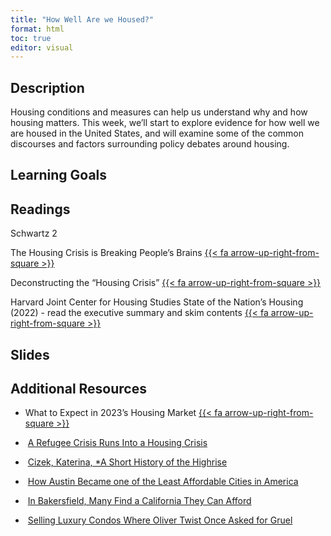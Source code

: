 ```yaml
---
title: "How Well Are we Housed?"
format: html
toc: true
editor: visual
---
```


## Description

Housing conditions and measures can help us understand why and how housing matters. This week, we'll start to explore evidence for how well we are housed in the United States, and will examine some of the common discourses and factors surrounding policy debates around housing.

## Learning Goals

## Readings

Schwartz 2

The Housing Crisis is Breaking People's Brains [{{< fa arrow-up-right-from-square >}}](https://uofi.box.com/s/11nkrojyk6n6q1qtz89srf3wp8qfdx5z)

Deconstructing the "Housing Crisis" [{{< fa arrow-up-right-from-square >}}](https://uofi.box.com/s/samsjyad1cx6ym9m9fip9wy306zlw7rm)

Harvard Joint Center for Housing Studies State of the Nation's Housing (2022) - read the executive summary and skim contents  [{{< fa arrow-up-right-from-square >}}](https://uofi.box.com/s/uju0jrlvu6rwao12pyoo5xuyk453gqxr)

## Slides

## Additional Resources

- What to Expect in 2023's Housing Market [{{< fa arrow-up-right-from-square >}}](https://uofi.box.com/s/84ohyr5f3b12kc4liksusah9lqqr221k)
-    [A Refugee Crisis Runs Into a Housing Crisis](https://www.nytimes.com/2021/12/15/us/afghan-refugees-housing.html)

-    [Cizek, Katerina, \*A Short History of the Highrise](https://www.nytimes.com/video/opinion/100000002465058/a-short-history-of-the-highrise-part-1.html?playlistId=100000001150263)

-    [How Austin Became one of the Least Affordable Cities in America](https://www.nytimes.com/2021/11/27/us/austin-texas-unaffordable-city.html)

-    [In Bakersfield, Many Find a California They Can Afford](https://www.nytimes.com/2021/12/11/us/california-housing-bakersfield.html)

-    [Selling Luxury Condos Where Oliver Twist Once Asked for Gruel](https://www.nytimes.com/2021/12/23/business/dickens-condos-oliver-twist-workhouse.html?campaign_id=61&emc=edit_ts_20211223&instance_id=48588&nl=the-great-read&regi_id=70210024&segment_id=77801&te=1&user_id=9f9ec940111719362bb03c71463df3a8)
